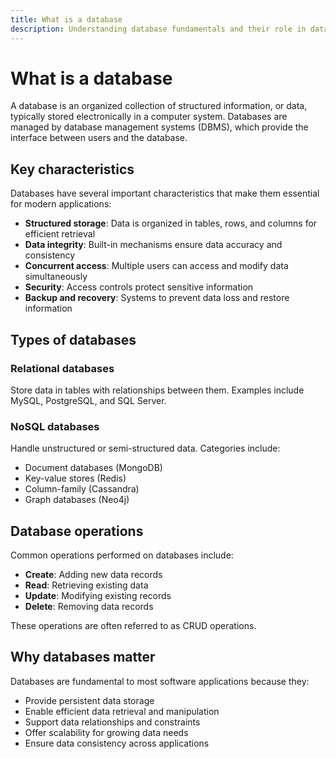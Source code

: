 ```yaml
---
title: What is a database
description: Understanding database fundamentals and their role in data management
---
```


# What is a database

A database is an organized collection of structured information, or data, typically stored electronically in a computer system. Databases are managed by database management systems (DBMS), which provide the interface between users and the database.

## Key characteristics

Databases have several important characteristics that make them essential for modern applications:

- **Structured storage**: Data is organized in tables, rows, and columns for efficient retrieval
- **Data integrity**: Built-in mechanisms ensure data accuracy and consistency
- **Concurrent access**: Multiple users can access and modify data simultaneously
- **Security**: Access controls protect sensitive information
- **Backup and recovery**: Systems to prevent data loss and restore information

## Types of databases

### Relational databases
Store data in tables with relationships between them. Examples include MySQL, PostgreSQL, and SQL Server.

### NoSQL databases
Handle unstructured or semi-structured data. Categories include:
- Document databases (MongoDB)
- Key-value stores (Redis)
- Column-family (Cassandra)
- Graph databases (Neo4j)

## Database operations

Common operations performed on databases include:

- **Create**: Adding new data records
- **Read**: Retrieving existing data
- **Update**: Modifying existing records
- **Delete**: Removing data records

These operations are often referred to as CRUD operations.

## Why databases matter

Databases are fundamental to most software applications because they:

- Provide persistent data storage
- Enable efficient data retrieval and manipulation
- Support data relationships and constraints
- Offer scalability for growing data needs
- Ensure data consistency across applications